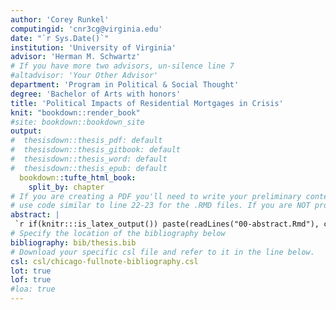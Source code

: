 ```yaml
---
author: 'Corey Runkel'
computingid: 'cnr3cg@virginia.edu'
date: "`r Sys.Date()`"
institution: 'University of Virginia'
advisor: 'Herman M. Schwartz'
# If you have more two advisors, un-silence line 7
#altadvisor: 'Your Other Advisor'
department: 'Program in Political & Social Thought'
degree: 'Bachelor of Arts with honors'
title: 'Political Impacts of Residential Mortgages in Crisis'
knit: "bookdown::render_book"
#site: bookdown::bookdown_site
output:
#  thesisdown::thesis_pdf: default
#  thesisdown::thesis_gitbook: default
#  thesisdown::thesis_word: default
#  thesisdown::thesis_epub: default
  bookdown::tufte_html_book:
    split_by: chapter
# If you are creating a PDF you'll need to write your preliminary content (e.g., abstract, acknowledgements) here or
# use code similar to line 22-23 for the .RMD files. If you are NOT producing a PDF, you can delete or silence lines 21-32 in this YAML header.
abstract: |
 `r if(knitr:::is_latex_output()) paste(readLines("00-abstract.Rmd"), collapse = '\n  ')`
# Specify the location of the bibliography below
bibliography: bib/thesis.bib
# Download your specific csl file and refer to it in the line below.
csl: csl/chicago-fullnote-bibliography.csl
lot: true
lof: true
#loa: true
---
```

